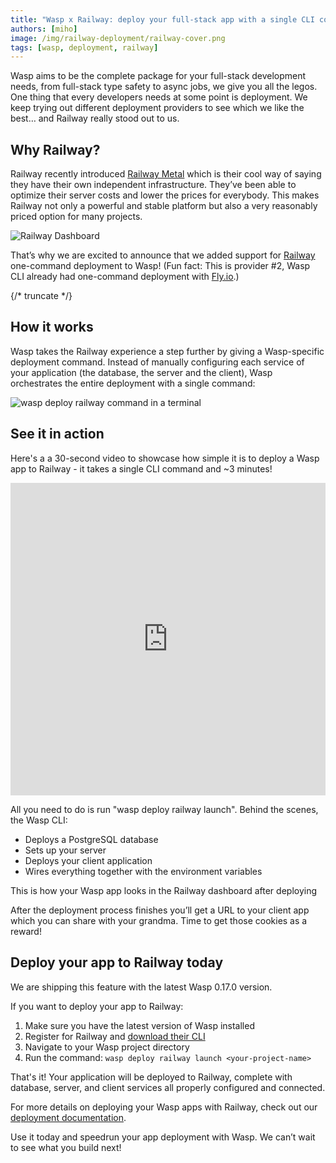 ```yaml
---
title: "Wasp x Railway: deploy your full-stack app with a single CLI command"
authors: [miho]
image: /img/railway-deployment/railway-cover.png
tags: [wasp, deployment, railway]
---
```



Wasp aims to be the complete package for your full-stack development needs, from full-stack type safety to async jobs, we give you all the legos. One thing that every developers needs at some point is deployment. We keep trying out different deployment providers to see which we like the best… and Railway really stood out to us.

## Why Railway?

Railway recently introduced [Railway Metal](https://blog.railway.com/p/launch-week-02-welcome) which is their cool way of saying they have their own independent infrastructure. They’ve been able to optimize their server costs and lower the prices for everybody. This makes Railway not only a powerful and stable platform but also a very reasonably priced option for many projects.

![Railway Dashboard](/img/railway-deployment/railway-dashboard.jpg)

That’s why we are excited to announce that we added support for [Railway](https://railway.com/) one-command deployment to Wasp! (Fun fact: This is provider #2, Wasp CLI already had one-command deployment with [Fly.io](http://fly.io/).)

{/* truncate */}

## How it works

Wasp takes the Railway experience a step further by giving a Wasp-specific deployment command. Instead of manually configuring each service of your application (the database, the server and the client), Wasp orchestrates the entire deployment with a single command:

![wasp deploy railway command in a terminal](/img/railway-deployment/railway-command-terminal.png)

## See it in action

Here's a a 30-second video to showcase how simple it is to deploy a Wasp app to Railway - it takes a single CLI command and ~3 minutes! 

<iframe width="100%" height="500" src="https://www.youtube.com/embed/O1NwlxIKaLw?si=1jGsHHYVtfK-uaff" title="YouTube video player" frameborder="0" allow="accelerometer; autoplay; clipboard-write; encrypted-media; gyroscope; picture-in-picture; web-share" referrerpolicy="strict-origin-when-cross-origin" allowfullscreen  className='mb-4'></iframe>

All you need to do is run "wasp deploy railway launch". Behind the scenes, the Wasp CLI:

- Deploys a PostgreSQL database
- Sets up your server
- Deploys your client application
- Wires everything together with the environment variables

<ImgWithCaption
    alt="Railway dashboard with Wasp app"
    caption="This is how your Wasp app looks in the Railway dashboard after deploying"
    source="img/railway-deployment/example-app.png"
/>

This is how your Wasp app looks in the Railway dashboard after deploying

After the deployment process finishes you’ll get a URL to your client app which you can share with your grandma. Time to get those cookies as a reward!

<ImgWithCaption
    alt="Old lady giving a thumbs up"
    caption="Your grandma will be proud of you!"
    source="img/railway-deployment/grandma.gif"
/>

## Deploy your app to Railway today

We are shipping this feature with the latest Wasp 0.17.0 version. 

If you want to deploy your app to Railway:

1. Make sure you have the latest version of Wasp installed
2. Register for Railway and [download their CLI](https://docs.railway.com/guides/cli)
3. Navigate to your Wasp project directory
4. Run the command: `wasp deploy railway launch <your-project-name>`

That's it! Your application will be deployed to Railway, complete with database, server, and client services all properly configured and connected.

For more details on deploying your Wasp apps with Railway, check out our [deployment documentation](/docs/deployment/deployment-methods/wasp-deploy/railway).

Use it today and speedrun your app deployment with Wasp. We can’t wait to see what you build next!